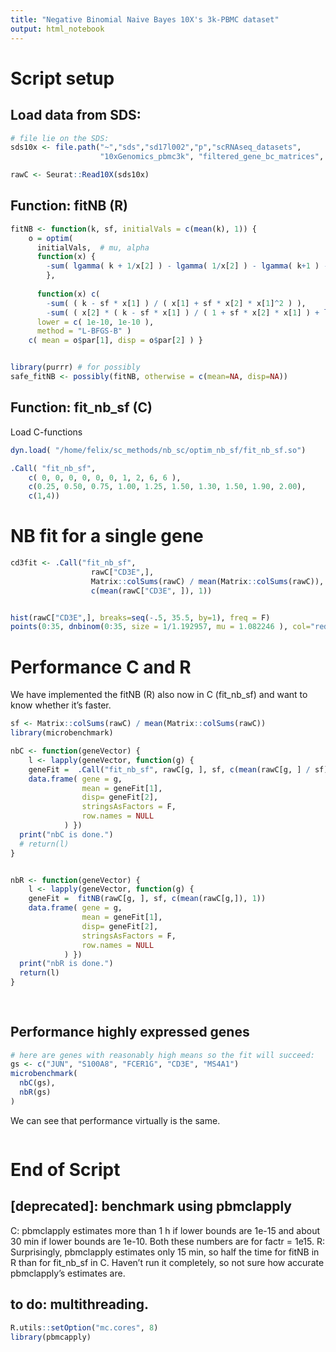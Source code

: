 ```yaml
---
title: "Negative Binomial Naive Bayes 10X's 3k-PBMC dataset"
output: html_notebook
---
```


# Script setup

## Load data from SDS:
```r
# file lie on the SDS:
sds10x <- file.path("~","sds","sd17l002","p","scRNAseq_datasets",
                    "10xGenomics_pbmc3k", "filtered_gene_bc_matrices", "hg19") 

rawC <- Seurat::Read10X(sds10x)
```

## Function: fitNB (R)
```r
fitNB <- function(k, sf, initialVals = c(mean(k), 1)) {   
    o = optim( 
      initialVals,  # mu, alpha
      function(x) {
        -sum( lgamma( k + 1/x[2] ) - lgamma( 1/x[2] ) - lgamma( k+1 ) - ( k + 1/x[2] ) * log( 1 + sf * x[2] * x[1] ) + k * log( sf * x[2] * x[1] ) )
        },
      
      function(x) c(
        -sum( ( k - sf * x[1] ) / ( x[1] + sf * x[2] * x[1]^2 ) ),
        -sum( ( x[2] * ( k - sf * x[1] ) / ( 1 + sf * x[2] * x[1] ) + log( 1 + sf * x[2] * x[1] ) - digamma( k + 1/x[2] ) + digamma( 1/x[2] ) ) / x[2]^2 ) ),
      lower = c( 1e-10, 1e-10 ),
      method = "L-BFGS-B" )
    c( mean = o$par[1], disp = o$par[2] ) }


library(purrr) # for possibly
safe_fitNB <- possibly(fitNB, otherwise = c(mean=NA, disp=NA))

```

## Function: fit_nb_sf (C)
Load C-functions
```r
dyn.load( "/home/felix/sc_methods/nb_sc/optim_nb_sf/fit_nb_sf.so")

.Call( "fit_nb_sf", 
	c( 0, 0, 0, 0, 0, 0, 1, 2, 6, 6 ), 
	c(0.25, 0.50, 0.75, 1.00, 1.25, 1.50, 1.30, 1.50, 1.90, 2.00),
	c(1,4))

```



# NB fit for a single gene

```r
cd3fit <- .Call("fit_nb_sf",
                  rawC["CD3E",],
                  Matrix::colSums(rawC) / mean(Matrix::colSums(rawC)),
                  c(mean(rawC["CD3E", ]), 1))



```


```r
hist(rawC["CD3E",], breaks=seq(-.5, 35.5, by=1), freq = F)
points(0:35, dnbinom(0:35, size = 1/1.192957, mu = 1.082246 ), col="red", pch=16)
```


# Performance C and R
We have implemented the fitNB (R) also now in C (fit_nb_sf) and want to know
whether it's faster.


```r
sf <- Matrix::colSums(rawC) / mean(Matrix::colSums(rawC))
library(microbenchmark)
```

```r
nbC <- function(geneVector) {
    l <- lapply(geneVector, function(g) {
    geneFit =  .Call("fit_nb_sf", rawC[g, ], sf, c(mean(rawC[g, ] / sf), 1))
    data.frame( gene = g, 
                mean = geneFit[1],
                disp= geneFit[2],
                stringsAsFactors = F,
                row.names = NULL
            ) })
  print("nbC is done.")
  # return(l)
}


nbR <- function(geneVector) {
    l <- lapply(geneVector, function(g) {
    geneFit =  fitNB(rawC[g, ], sf, c(mean(rawC[g,]), 1))
    data.frame( gene = g, 
                mean = geneFit[1],
                disp= geneFit[2],
                stringsAsFactors = F,
                row.names = NULL
            ) })
  print("nbR is done.")
  return(l)
}
  
  
```


## Performance highly expressed genes
```r
# here are genes with reasonably high means so the fit will succeed:
gs <- c("JUN", "S100A8", "FCER1G", "CD3E", "MS4A1")
microbenchmark(
  nbC(gs), 
  nbR(gs)
)
```
We can see that performance virtually is the same.

```r

```




# End of Script

## [deprecated]: benchmark using pbmclapply

C:
pbmclapply estimates more than 1 h if lower bounds are 1e-15 and about
30 min if lower bounds are 1e-10. Both these numbers are for
factr = 1e15.
R: 
Surprisingly, pbmclapply estimates only 15 min, so half the time for fitNB in
R than for fit_nb_sf in C. Haven't run it completely, so not sure how accurate
pbmclapply's estimates are.




## to do: multithreading.
```r
R.utils::setOption("mc.cores", 8)
library(pbmcapply)
```


